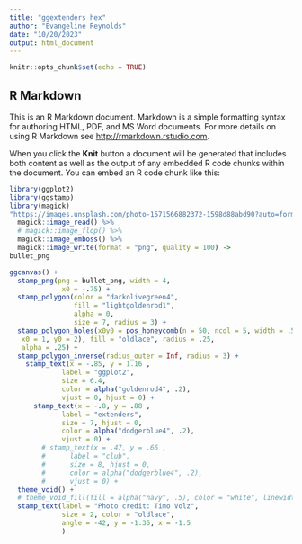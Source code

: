 ```yaml
---
title: "ggextenders hex"
author: "Evangeline Reynolds"
date: "10/20/2023"
output: html_document
---
```


```r
knitr::opts_chunk$set(echo = TRUE)
```

## R Markdown

This is an R Markdown document. Markdown is a simple formatting syntax for authoring HTML, PDF, and MS Word documents. For more details on using R Markdown see <http://rmarkdown.rstudio.com>.

When you click the **Knit** button a document will be generated that includes both content as well as the output of any embedded R code chunks within the document. You can embed an R code chunk like this:



```r
library(ggplot2)
library(ggstamp)
library(magick)
"https://images.unsplash.com/photo-1571566882372-1598d88abd90?auto=format&fit=crop&q=60&w=500&ixlib=rb-4.0.3&ixid=M3wxMjA3fDB8MHxzZWFyY2h8NHx8c3RyZXRjaHxlbnwwfHwwfHx8MA%3D%3D" %>% 
  magick::image_read() %>%
  # magick::image_flop() %>% 
  magick::image_emboss() %>% 
  magick::image_write(format = "png", quality = 100) ->
bullet_png

ggcanvas() +
  stamp_png(png = bullet_png, width = 4,
             x0 = -.75) +
  stamp_polygon(color = "darkolivegreen4", 
                fill = "lightgoldenrod1",
                alpha = 0,
                size = 7, radius = 3) + 
  stamp_polygon_holes(x0y0 = pos_honeycomb(n = 50, ncol = 5, width = .5,
   x0 = 1, y0 = 2), fill = "oldlace", radius = .25,
   alpha = .25) +
  stamp_polygon_inverse(radius_outer = Inf, radius = 3) +
    stamp_text(x = -.85, y = 1.16 , 
             label = "ggplot2", 
             size = 6.4, 
             color = alpha("goldenrod4", .2),
             vjust = 0, hjust = 0) +
      stamp_text(x = -.8, y = .88 ,
             label = "extenders", 
             size = 7, hjust = 0,
             color = alpha("dodgerblue4", .2),
             vjust = 0) +
        # stamp_text(x = .47, y = .66 ,
        #      label = "club",
        #      size = 8, hjust = 0,
        #      color = alpha("dodgerblue4", .2),
        #      vjust = 0) +
  theme_void() +
  # theme_void_fill(fill = alpha("navy", .5), color = "white", linewidth = 0) + 
  stamp_text(label = "Photo credit: Timo Volz",
             size = 2, color = "oldlace", 
             angle = -42, y = -1.35, x = -1.5
             )
```
